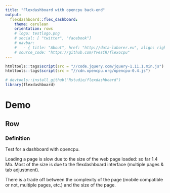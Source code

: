```yaml
---
title: "Flexdashboard with opencpu back-end"
output: 
  flexdashboard::flex_dashboard:
    theme: cerulean
    orientation: rows
    # logo: testlogo.png
    # social: [ "twitter", "facebook"]
    # navbar:
    #   - { title: "About", href: "http://data-laborer.eu", align: right }
    # source_code: "https://github.com/YvesCR/flexocpu"
---
```


```r
htmltools::tags$script(src = "//code.jquery.com/jquery-1.11.1.min.js")
htmltools::tags$script(src = "//cdn.opencpu.org/opencpu-0.4.js")
```


```r
# devtools::install_github("Rstudio/flexdashboard")
library(flexdashboard)
```

Demo
===================================== 

Row {data-height=200}
-------------------------------------

### Definition {data-width=800}

Test for a dashboard with opencpu.

Loading a page is slow due to the size of the web page loaded: so far 1.4 Mb.
Most of the size is due to the flexdashboard interface (multiple pages & tab adjustment).

There is a trade off between the complexity of the page (mobile compatible or not, multiple pages, etc.) and the size of the page.

